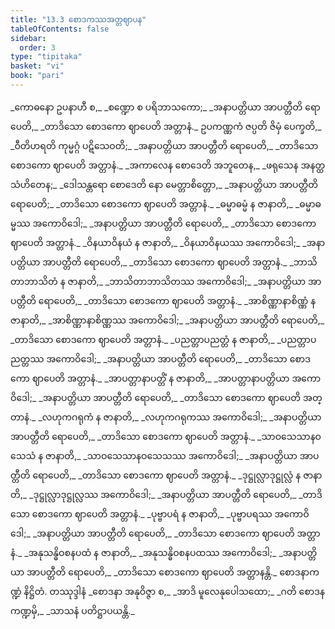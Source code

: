 ```yaml
---
title: "13.3 စောဒကဿအတ္တဈာပန"
tableOfContents: false
sidebar:
  order: 3
type: "tipitaka"
basket: "vi"
book: "pari"
---
```



<DynamicBreadcrumb />

<Paragraph number="1803" type="verses" book="pari">
_ကောဓနော ဥပနာဟီ စ,_  
_စဏ္ဍော စ ပရိဘာသကော;_  
_အနာပတ္တိယာ အာပတ္တီတိ ရောပေတိ,_  
_တာဒိသော စောဒကော ဈာပေတိ အတ္တာနံ._  

</Paragraph>

<Paragraph number="1804" type="verses" book="pari">
ဥပကဏ္ဏကံ ဇပ္ပတိ ဇိမှံ ပေက္ခတိ,_  
_ဝီတိဟရတိ ကုမ္မဂ္ဂံ ပဋိသေဝတိ;_  
_အနာပတ္တိယာ အာပတ္တီတိ ရောပေတိ,_  
_တာဒိသော စောဒကော ဈာပေတိ အတ္တာနံ._  

</Paragraph>

<Paragraph number="1805" type="verses" book="pari">
_အကာလေန စောဒေတိ အဘူတေန,_  
_ဖရုသေန အနတ္ထသံဟိတေန;_  
_ဒေါသန္တရော စောဒေတိ နော မေတ္တာစိတ္တော,_  
_အနာပတ္တိယာ အာပတ္တီတိ ရောပေတိ;_  
_တာဒိသော စောဒကော ဈာပေတိ အတ္တာနံ._  

</Paragraph>

<Paragraph number="1806" type="verses" book="pari">
_ဓမ္မာဓမ္မံ န ဇာနာတိ,_  
_ဓမ္မာဓမ္မဿ အကောဝိဒေါ;_  
_အနာပတ္တိယာ အာပတ္တီတိ ရောပေတိ,_  
_တာဒိသော စောဒကော ဈာပေတိ အတ္တာနံ._  

</Paragraph>

<Paragraph number="1807" type="verses" book="pari">
_ဝိနယာဝိနယံ န ဇာနာတိ,_  
_ဝိနယာဝိနယဿ အကောဝိဒေါ;_  
_အနာပတ္တိယာ အာပတ္တီတိ ရောပေတိ,_  
_တာဒိသော စောဒကော ဈာပေတိ အတ္တာနံ._  

</Paragraph>

<Paragraph number="1808" type="verses" book="pari">
_ဘာသိတာဘာသိတံ န ဇာနာတိ,_  
_ဘာသိတာဘာသိတဿ အကောဝိဒေါ;_  
_အနာပတ္တိယာ အာပတ္တီတိ ရောပေတိ,_  
_တာဒိသော စောဒကော ဈာပေတိ အတ္တာနံ._  

</Paragraph>

<Paragraph number="1809" type="verses" book="pari">
_အာစိဏ္ဏာနာစိဏ္ဏံ န ဇာနာတိ,_  
_အာစိဏ္ဏာနာစိဏ္ဏဿ အကောဝိဒေါ;_  
_အနာပတ္တိယာ အာပတ္တီတိ ရောပေတိ,_  
_တာဒိသော စောဒကော ဈာပေတိ အတ္တာနံ._  

</Paragraph>

<Paragraph number="1810" type="verses" book="pari">
_ပညတ္တာပညတ္တံ န ဇာနာတိ,_  
_ပညတ္တာပညတ္တဿ အကောဝိဒေါ;_  
_အနာပတ္တိယာ အာပတ္တီတိ ရောပေတိ,_  
_တာဒိသော စောဒကော ဈာပေတိ အတ္တာနံ._  

</Paragraph>

<Paragraph number="1811" type="verses" book="pari">
_အာပတ္တာနာပတ္တိံ န ဇာနာတိ,_  
_အာပတ္တာနာပတ္တိယာ အကောဝိဒေါ;_  
_အနာပတ္တိယာ အာပတ္တီတိ ရောပေတိ,_  
_တာဒိသော စောဒကော ဈာပေတိ အတ္တာနံ._  

</Paragraph>

<Paragraph number="1812" type="verses" book="pari">
_လဟုကဂရုကံ န ဇာနာတိ,_  
_လဟုကဂရုကဿ အကောဝိဒေါ;_  
_အနာပတ္တိယာ အာပတ္တီတိ ရောပေတိ,_  
_တာဒိသော စောဒကော ဈာပေတိ အတ္တာနံ._  

</Paragraph>

<Paragraph number="1813" type="verses" book="pari">
_သာဝသေသာနဝသေသံ န ဇာနာတိ,_  
_သာဝသေသာနဝသေသဿ အကောဝိဒေါ;_  
_အနာပတ္တိယာ အာပတ္တီတိ ရောပေတိ,_  
_တာဒိသော စောဒကော ဈာပေတိ အတ္တာနံ._  

</Paragraph>

<Paragraph number="1814" type="verses" book="pari">
_ဒုဋ္ဌုလ္လာဒုဋ္ဌုလ္လံ န ဇာနာတိ,_  
_ဒုဋ္ဌုလ္လာဒုဋ္ဌုလ္လဿ အကောဝိဒေါ;_  
_အနာပတ္တိယာ အာပတ္တီတိ ရောပေတိ,_  
_တာဒိသော စောဒကော ဈာပေတိ အတ္တာနံ._  

</Paragraph>

<Paragraph number="1815" type="verses" book="pari">
_ပုဗ္ဗာပရံ န ဇာနာတိ,_  
_ပုဗ္ဗာပရဿ အကောဝိဒေါ;_  
_အနာပတ္တိယာ အာပတ္တီတိ ရောပေတိ,_  
_တာဒိသော စောဒကော ဈာပေတိ အတ္တာနံ._  

</Paragraph>

<Paragraph number="1816" type="verses" book="pari">
_အနုသန္ဓိဝစနပထံ န ဇာနာတိ,_  
_အနုသန္ဓိဝစနပထဿ အကောဝိဒေါ;_  
_အနာပတ္တိယာ အာပတ္တီတိ ရောပေတိ,_  
_တာဒိသော စောဒကော ဈာပေတိ အတ္တာနန္တိ._  


</Paragraph>

<Paragraph number="1817" type="center" book="pari">
စောဒနာကဏ္ဍံ နိဋ္ဌိတံ.



</Paragraph>

<Paragraph number="1818" type="center" book="pari">
တဿုဒ္ဒါနံ


</Paragraph>

<Paragraph number="1819" type="verses" book="pari">
_စောဒနာ အနုဝိဇ္ဇာ စ,_  
_အာဒိ မူလေနုပေါသထော;_  
_ဂတိ စောဒနကဏ္ဍမှိ,_  
_သာသနံ ပတိဋ္ဌာပယန္တိ._
</Paragraph>